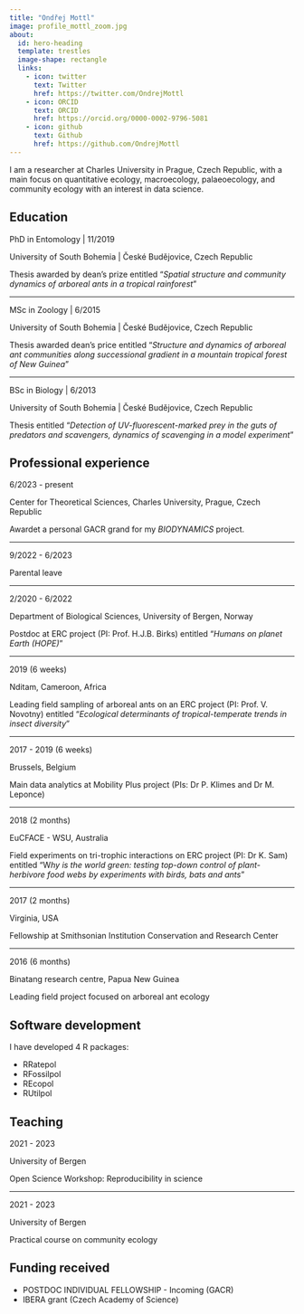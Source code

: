 ```yaml
---
title: "Ondřej Mottl"
image: profile_mottl_zoom.jpg
about:
  id: hero-heading
  template: trestles
  image-shape: rectangle
  links:
    - icon: twitter
      text: Twitter
      href: https://twitter.com/OndrejMottl
    - icon: ORCID
      text: ORCID
      href: https://orcid.org/0000-0002-9796-5081
    - icon: github
      text: Github
      href: https://github.com/OndrejMottl
---
```


::: {#hero-heading}

I am a researcher at Charles University in Prague, Czech Republic, with a main focus on quantitative ecology, macroecology, palaeoecology, and community ecology with an interest in data science.

## Education 

PhD in Entomology  | 11/2019

University of South Bohemia | České Budějovice, Czech Republic

Thesis awarded by dean's prize entitled "*Spatial structure and community dynamics of arboreal ants in a tropical rainforest*"

-------------------------------------

MSc in Zoology   | 6/2015

University of South Bohemia | České Budějovice, Czech Republic

Thesis awarded dean's price entitled "*Structure and dynamics of arboreal ant communities along successional gradient in a mountain tropical forest of New Guinea*"

-------------------------------------

BSc in Biology   | 6/2013

University of South Bohemia | České Budějovice, Czech Republic

Thesis entitled "*Detection of UV-fluorescent-marked prey in the guts of predators and scavengers, dynamics of scavenging in a model experiment*"

## Professional experience

6/2023 - present 

Center for Theoretical Sciences, Charles University, Prague, Czech Republic

Awardet a personal GACR grand for my *BIODYNAMICS* project.

-------------------------------------

9/2022 - 6/2023 

Parental leave

-------------------------------------

2/2020 - 6/2022 

Department of Biological Sciences, University of Bergen, Norway

Postdoc at ERC project (PI: Prof. H.J.B. Birks) entitled "*Humans on planet Earth (HOPE)*"

-------------------------------------

2019 (6 weeks) 

Nditam, Cameroon, Africa

Leading field sampling of arboreal ants on an ERC project (PI: Prof. V. Novotny) entitled "*Ecological determinants of tropical-temperate trends in insect diversity*"

-------------------------------------

2017 - 2019 (6 weeks)	

Brussels, Belgium

Main data analytics at Mobility Plus project (PIs: Dr P. Klimes and Dr M. Leponce)

-------------------------------------

2018 (2 months)

EuCFACE - WSU, Australia

Field experiments on tri-trophic interactions on ERC project (PI: Dr K. Sam) entitled "W*hy is the world green: testing top-down control of plant-herbivore food webs by experiments with birds, bats and ants*"

-------------------------------------

2017 (2 months)

Virginia, USA

Fellowship at Smithsonian Institution Conservation and Research Center

-------------------------------------

2016 (6 months)

Binatang research centre, Papua New Guinea

Leading field project focused on arboreal ant ecology 

## Software development

I have developed 4 R packages:

* RRatepol 
* RFossilpol
* REcopol
* RUtilpol

## Teaching
2021 - 2023	

University of Bergen

Open Science Workshop: Reproducibility in science

-------------------------------------

2021 - 2023

University of Bergen

Practical course on community ecology 

## Funding received	

* POSTDOC INDIVIDUAL FELLOWSHIP - Incoming (GACR) 
* IBERA grant (Czech Academy of Science)  

:::

